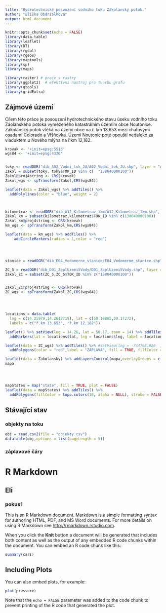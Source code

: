 ```yaml
---
title: "Hydrotechnické posouzení vodního toku Zákolanský potok."
author: "Eliška Obdržálková"
output: html_document
---
```


```r
knitr::opts_chunk$set(echo = FALSE)
library(data.table)
library(leaflet)
library(DT)
library(rgdal)
library(rgeos)
library(maptools)
library(sp)
library(maps)

library(raster) # prace s rastry
library(ggplot2)  # efektivni nastroj pro tvorbu grafu
library(gtools)
library(gridExtra)
```

## Zájmové území
Cílem této práce je posouzení hydrotechnického stavu úseku vodního toku Záolanského potoka vymezeného katastrálním územím obce Noutonice. Zákolanský potok vtéká na území obce na ř. km 13,653 mezi chatovými osadami Colorado a Višňovka. Území Noutonic poté opouští nedaleko za viaduktem u Nového mlýna na ř.km 12,182. 

```r
krovak <- '+init=epsg:5513'
wgs84 <- '+init=epsg:4326'


toky <- readOGR("dib_A02_Vodni_tok_JU/A02_Vodni_tok_JU.shp", layer = "A02_Vodni_tok_JU")
Zakol = subset(toky, toky$TOK_ID %in% c(  "138040000100"))
Zakol@proj4string <- CRS(krovak)
Zakol_wgs <- spTransform(Zakol,CRS(wgs84))

leaflet(data = Zakol_wgs) %>% addTiles() %>% 
  addPolylines(color = "blue", weight = 2)



kilometraz <- readOGR("dib_A12_Kilometraz_1km/A12_Kilometraz_1km.shp", layer = "A12_Kilometraz_1km")
Zakol_km = subset(kilometraz,kilometraz$TOK_ID %in% c(138040000100))
Zakol_km@proj4string <- CRS(krovak)
km_wgs <- spTransform(Zakol_km,CRS(wgs84))

leaflet(data = km_wgs) %>% addTiles() %>% 
    addCircleMarkers(radius = 1,color = "red")




stanice = readOGR("dib_E04_Vodomerne_stanice/E04_Vodomerne_stanice.shp", layer = "E04_Vodomerne_stanice")

ZC_5 = readOGR("dib_D01_ZaplUzemi5Vody/D01_ZaplUzemi5Vody.shp", layer = "D01_ZaplUzemi5Vody")
Zakol_ZC = subset(ZC_5,ZC_5$TOK_ID %in% c("138040000100"))


Zakol_ZC@proj4string <- CRS(krovak)
ZC_wgs <- spTransform(Zakol_ZC,CRS(wgs84))




locations = data.table(
  lng = c(14.25979,14.2618719), lat = c(50.16805,50.17272),
  labels = c("ř.km 13.653", "ř.km 12.182"))

leaflet() %>% setView(lng = 14.26, lat = 50.17, zoom = 14) %>% addTiles() %>%
  addMarkers(lat = locations$lat, lng = locations$lng, label = locations$labels) 

leaflet(data = ZC_wgs) %>% addTiles() %>% #setView(lng = -744798.926  , lat = -1036166.155, zoom = 14) %>%
  addPolygons(color = "red",label = "ZAPLAVA", fill = TRUE, fillColor = "red", weight = 20, opacity = 1, fillOpacity = 0.5)

leaflet(data = Zakolansky) %>% addLayersControl(mapa,overlayGroups = c("Zakolansky"))
mapa




mapStates = map("state", fill = TRUE, plot = FALSE)
leaflet(data = mapStates) %>% addTiles() %>%
  addPolygons(fillColor = topo.colors(10, alpha = NULL), stroke = FALSE)

```


## Stávající stav
### objekty na toku
```r
obj = read.csv2(file = "objekty.csv")
datatable(obj,options = list(pageLength = 5))
```




### záplavové čáry






# R Markdown
## Eli

### pokus1

This is an R Markdown document. Markdown is a simple formatting syntax for authoring HTML, PDF, and MS Word documents. For more details on using R Markdown see <http://rmarkdown.rstudio.com>.

When you click the **Knit** button a document will be generated that includes both content as well as the output of any embedded R code chunks within the document. You can embed an R code chunk like this:

```r
summary(cars)
```

## Including Plots

You can also embed plots, for example:

```r
plot(pressure)
```

Note that the `echo = FALSE` parameter was added to the code chunk to prevent printing of the R code that generated the plot.
